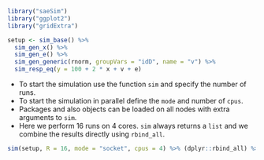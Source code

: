 ```r
library("saeSim")
library("ggplot2")
library("gridExtra")

setup <- sim_base() %>% 
  sim_gen_x() %>%
  sim_gen_e() %>%
  sim_gen_generic(rnorm, groupVars = "idD", name = "v") %>%
  sim_resp_eq(y = 100 + 2 * x + v + e)
```

- To start the simulation use the function `sim` and specify the number of runs.
- To start the simulation in parallel define the `mode` and number of `cpus`.
- Packages and also objects can be loaded on all nodes with extra arguments to `sim`.
- Here we perform 16 runs on 4 cores. `sim` always returns a `list` and we combine the results directly using `rbind_all`.

```r
sim(setup, R = 16, mode = "socket", cpus = 4) %>% (dplyr::rbind_all) %>% dim
```

